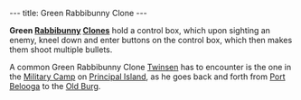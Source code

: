 ---
title: Green Rabbibunny Clone
---

{{Infobox Enemy
 |image=Green_rabbi_clone.JPG‎
 |race=rabbibunny
 |gender=male
 |size=average
 |lba1=yes
 |lba2=
 |alignment=funfrock
 |occupation=
 |requires=Green
 |melee=
 |ranged=yes
 |magic=
 |explosive=
 |range=Wide
 |speed=moderate-fast
 |damage=
 |rate=
 |reaction=Top half of body knocks backwards
 |recovery=2 seconds
}}

'''Green [[Rabbibunny]] [[Clone]]s''' hold a control box, which upon sighting an enemy, kneel down and enter buttons on the control box, which then makes them shoot multiple bullets.

A common Green Rabbibunny Clone [[Twinsen]] has to encounter is the one in the [[Military Camp]] on [[Principal Island]], as he goes back and forth from [[Port Belooga]] to the [[Old Burg]].